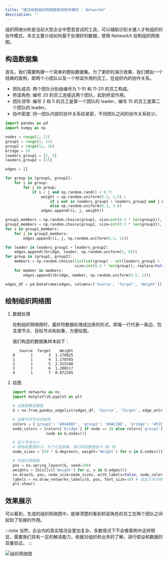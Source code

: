 ```yaml
---
title: "通过绘制组织网络图观测协作模式 - NetworkX"
description: ""
---
```


组织网络分析是当前大型企业中愿意尝试的工具，可以辅助识别关键人才和组织的协作模式。本文主要介绍如何基于处理好的数据，使用 NetworkX 绘制组织网络图。

## 构造数据集

首先，我们需要构建一个简单的模拟数据集。为了更好的演示效果，我们模拟一个经典的案例，即两个小团队以及一个桥梁作用的员工，在组织内的协作关系。

- 团队成员: 两个团队分别由编号为 1-10 和 11-20 的员工构成。
- 桥梁角色: 编号 20 的员工连接这两个团队，起到桥梁作用。
- 团队领导: 编号 2 和 5 的员工是第一个团队的 leader，编号 15 的员工是第二个团队的 leader。
- 协作密度: 同一团队内部的协作关系较紧密，不同团队之间的协作关系较少。

```python
import pandas as pd
import numpy as np

nodes = range(1, 21)
group1 = range(1, 11)
group2 = range(11, 20)
bridge = 20
leaders_group1 = [2, 5]
leaders_group2 = [15]

edges = []

for group in [group1, group2]:
    for i in group:
        for j in group:
            if i < j and np.random.rand() < 0.7:
                weight = np.random.uniform(0.3, 1.5) \
                    if i not in leaders_group1 + leaders_group2 and j not in leaders_group1 + leaders_group2 \
                    else np.random.uniform(0.3, 3.0)
                edges.append((i, j, weight))

group1_members = np.random.choice(group1, size=int(0.3 * len(group1)), replace=False)
group2_members = np.random.choice(group2, size=int(0.3 * len(group2)), replace=False)
for i in group1_members:
    for j in group2_members:
        edges.append((i, j, np.random.uniform(0.3, 1)))

for leader in leaders_group1 + leaders_group2:
    edges.append((bridge, leader, np.random.uniform(5, 8)))
for group in [group1, group2]:
    members = np.random.choice(list(set(group) - set(leaders_group1 + leaders_group2)),
                               size=int(0.4 * len(group)), replace=False)
    for member in members:
        edges.append((bridge, member, np.random.uniform(0.5, 2)))

edges_df = pd.DataFrame(edges, columns=['Source', 'Target', 'Weight'])
```

## 绘制组织网络图

1. 数据处理

    绘制组织网络图时，最好将数据处理成边表的形式，即每一行代表一条边，包含源节点、目标节点和权重，方便绘图。

    我们构造的数据集样本如下：

    ```text title="edges_df"
       Source  Target    Weight
    0       1       3  1.170925
    1       1       4  1.178765
    2       1       5  2.515340
    3       1       6  1.206517
    4       1       7  0.872205
    ```

2. 绘图

    ```python
    import networkx as nx
    import matplotlib.pyplot as plt

    # 从数据集创建图
    G = nx.from_pandas_edgelist(edges_df, 'Source', 'Target', edge_attr='Weight')

    # 设置不同节点的颜色
    colors = {'group1': '#84A9BF', 'group2': '#9AC2BE', 'bridge': '#F2C299'}
    node_colors = [colors['bridge'] if node == 20 else colors['group1'] if node in range(1, 11) else colors['group2'] for
                   node in G.nodes()]

    # 定义节点大小
    # 原始权重值较小，为了凸显效果，我们将权重值放大 50 倍
    node_sizes = [50 * G.degree(n, weight='Weight') for n in G.nodes()]

    # 可视化网络图
    pos = nx.spring_layout(G, seed=100)
    weights = [G[u][v]['Weight'] for u, v in G.edges()]
    nx.draw(G, pos, node_size=node_sizes, with_labels=False, node_color=node_colors, edge_color='lightgrey', width=weights)
    labels = nx.draw_networkx_labels(G, pos, font_size=10) # 自定义节点标签
    plt.show()
    ```

## 效果展示

可以看到，生成的组织网络图中，能够清楚的看到桥梁角色的员工在两个团队之间起到了衔接的作用。

:::note
当然，企业内的真实情况会更加复杂，多数情况下不会像案例中这样明显，需要我们具有一定的解读能力，依据对组织和业务的了解，进行假设和数据的双重验证。
:::

![组织网络图](/data-analysis-assets/visualization/organization-network.webp)


